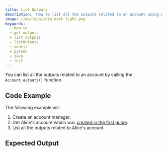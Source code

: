 ```yaml
---
title: List Outputs
description: 'How to list all the outputs related to an account using wallet.rs.'
image: /img/logo/iota_mark_light.png
keywords:
  - how to
  - get outputs
  - list outputs
  - listOutputs
  - nodejs
  - python
  - java
  - rust
---
```



You can list all the outputs related to an account by calling the `Account.outputs()` function.

## Code Example

The following example will:

1. Create an account manager.
2. Get Alice's account which was [created in the first guide](../accounts_and_addresses/01_create_a_wallet_account.mdx).
3. List all the outputs related to Alice's account.

<WarningUnlockConditions />

<Tabs groupId="language">
  <TabItem value='rust' label='Rust'>
    <RustCode />
  </TabItem>
  <TabItem value='nodejs' label='Nodejs'>
    <NodejsCode />
  </TabItem>
  <TabItem value='python' label='Python'>
    <PythonCode />
  </TabItem>
  <TabItem value='java' label='Java'>
    <JavaCode />
  </TabItem>
</Tabs>

## Expected Output

<Tabs groupId="language">
  <TabItem value='rust' label='Rust'>
    <RustOutput />
  </TabItem>
  <TabItem value='nodejs' label='Nodejs'>
    <NodejsOutput />
  </TabItem>
  <TabItem value='python' label='Python'>
    <PythonOutput />
  </TabItem>
  <TabItem value='java' label='Java'>
    <JavaOutput />
  </TabItem>
</Tabs>

